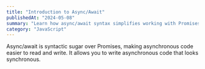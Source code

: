 ```yaml
---
title: "Introduction to Async/Await"
publishedAt: "2024-05-08"
summary: "Learn how async/await syntax simplifies working with Promises in JavaScript."
category: "JavaScript"
---
```


Async/await is syntactic sugar over Promises, making asynchronous code easier to read and write. It allows you to write asynchronous code that looks synchronous.
